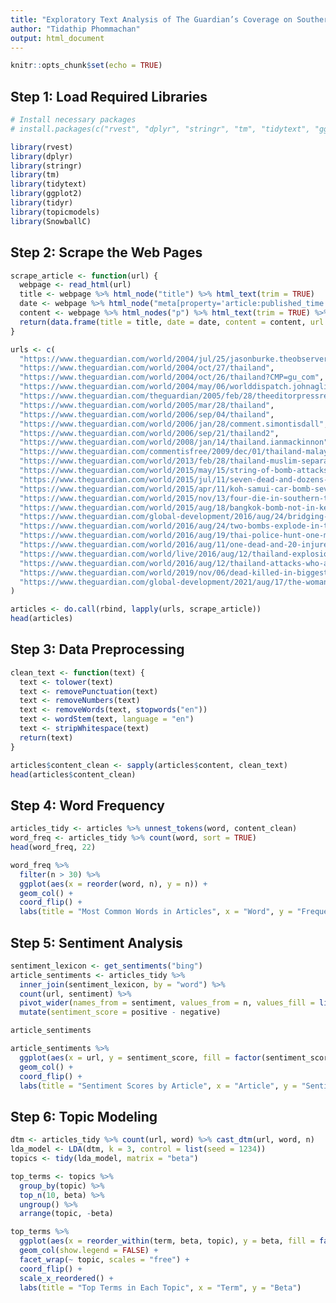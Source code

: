 ```yaml
---
title: "Exploratory Text Analysis of The Guardian’s Coverage on Southern Thailand using R"
author: "Tidathip Phommachan"
output: html_document
---
```


```r
knitr::opts_chunk$set(echo = TRUE)
```

## Step 1: Load Required Libraries

```r
# Install necessary packages 
# install.packages(c("rvest", "dplyr", "stringr", "tm", "tidytext", "ggplot2", "tidyr", "topicmodels", "SnowballC"))

library(rvest)
library(dplyr)
library(stringr)
library(tm)
library(tidytext)
library(ggplot2)
library(tidyr)
library(topicmodels)
library(SnowballC)
```

## Step 2: Scrape the Web Pages

```r
scrape_article <- function(url) {
  webpage <- read_html(url)
  title <- webpage %>% html_node("title") %>% html_text(trim = TRUE)
  date <- webpage %>% html_node("meta[property='article:published_time']") %>% html_attr("content") %>% str_extract("\\d{4}-\\d{2}-\\d{2}")
  content <- webpage %>% html_nodes("p") %>% html_text(trim = TRUE) %>% paste(collapse = " ")
  return(data.frame(title = title, date = date, content = content, url = url, stringsAsFactors = FALSE))
}

urls <- c(
  "https://www.theguardian.com/world/2004/jul/25/jasonburke.theobserver",
  "https://www.theguardian.com/world/2004/oct/27/thailand",
  "https://www.theguardian.com/world/2004/oct/26/thailand?CMP=gu_com",
  "https://www.theguardian.com/world/2004/may/06/worlddispatch.johnaglionby",
  "https://www.theguardian.com/theguardian/2005/feb/28/theeditorpressreview.thailand",
  "https://www.theguardian.com/world/2005/mar/28/thailand",
  "https://www.theguardian.com/world/2006/sep/04/thailand",
  "https://www.theguardian.com/world/2006/jan/28/comment.simontisdall",
  "https://www.theguardian.com/world/2006/sep/21/thailand2",
  "https://www.theguardian.com/world/2008/jan/14/thailand.ianmackinnon",
  "https://www.theguardian.com/commentisfree/2009/dec/01/thailand-malay-muslims",
  "https://www.theguardian.com/world/2013/feb/28/thailand-muslim-separatists-peace-talks",
  "https://www.theguardian.com/world/2015/may/15/string-of-bomb-attacks-in-thailands-restive-south-injure-18-people",
  "https://www.theguardian.com/world/2015/jul/11/seven-dead-and-dozens-injured-in-attacks-in-thailands-south",
  "https://www.theguardian.com/world/2015/apr/11/koh-samui-car-bomb-seven-people-hurt-on-thai-tourist-island",
  "https://www.theguardian.com/world/2015/nov/13/four-die-in-southern-thailand-bombing",
  "https://www.theguardian.com/world/2015/aug/18/bangkok-bomb-not-in-keeping-with-insurgent-attacks-says-army-chief",
  "https://www.theguardian.com/global-development/2016/aug/24/bridging-language-divide-thailand-muslim-patani-malay-schools-ethnic-tension",
  "https://www.theguardian.com/world/2016/aug/24/two-bombs-explode-in-thai-beach-resort-of-pattani",
  "https://www.theguardian.com/world/2016/aug/19/thai-police-hunt-one-man-confusing-inquiry-into-bombings",
  "https://www.theguardian.com/world/2016/aug/11/one-dead-and-20-injured-in-two-bomb-blasts-in-hua-hin-thailand",
  "https://www.theguardian.com/world/live/2016/aug/12/thailand-explosions-resort-towns-phuket-hua-hin?filterKeyEvents=false&page=with:block-57ad4e6fe4b024cdec3d6c41",
  "https://www.theguardian.com/world/2016/aug/12/thailand-attacks-who-are-likely-perpetrators",
  "https://www.theguardian.com/world/2019/nov/06/dead-killed-in-biggest-attack-in-thailands-restive-south-in-years",
  "https://www.theguardian.com/global-development/2021/aug/17/the-woman-on-a-mission-to-expose-torture-in-thailands-troubled-south"
)

articles <- do.call(rbind, lapply(urls, scrape_article))
head(articles)
```

## Step 3: Data Preprocessing

```r
clean_text <- function(text) {
  text <- tolower(text)
  text <- removePunctuation(text)
  text <- removeNumbers(text)
  text <- removeWords(text, stopwords("en"))
  text <- wordStem(text, language = "en")
  text <- stripWhitespace(text)
  return(text)
}

articles$content_clean <- sapply(articles$content, clean_text)
head(articles$content_clean)
```

## Step 4: Word Frequency

```r
articles_tidy <- articles %>% unnest_tokens(word, content_clean)
word_freq <- articles_tidy %>% count(word, sort = TRUE)
head(word_freq, 22)

word_freq %>%
  filter(n > 30) %>%
  ggplot(aes(x = reorder(word, n), y = n)) +
  geom_col() +
  coord_flip() +
  labs(title = "Most Common Words in Articles", x = "Word", y = "Frequency")
```

## Step 5: Sentiment Analysis

```r
sentiment_lexicon <- get_sentiments("bing")
article_sentiments <- articles_tidy %>%
  inner_join(sentiment_lexicon, by = "word") %>%
  count(url, sentiment) %>%
  pivot_wider(names_from = sentiment, values_from = n, values_fill = list(n = 0)) %>%
  mutate(sentiment_score = positive - negative)

article_sentiments

article_sentiments %>%
  ggplot(aes(x = url, y = sentiment_score, fill = factor(sentiment_score > 0))) +
  geom_col() +
  coord_flip() +
  labs(title = "Sentiment Scores by Article", x = "Article", y = "Sentiment Score")
```

## Step 6: Topic Modeling

```r
dtm <- articles_tidy %>% count(url, word) %>% cast_dtm(url, word, n)
lda_model <- LDA(dtm, k = 3, control = list(seed = 1234))
topics <- tidy(lda_model, matrix = "beta")

top_terms <- topics %>%
  group_by(topic) %>%
  top_n(10, beta) %>%
  ungroup() %>%
  arrange(topic, -beta)

top_terms %>%
  ggplot(aes(x = reorder_within(term, beta, topic), y = beta, fill = factor(topic))) +
  geom_col(show.legend = FALSE) +
  facet_wrap(~ topic, scales = "free") +
  coord_flip() +
  scale_x_reordered() +
  labs(title = "Top Terms in Each Topic", x = "Term", y = "Beta")
```
